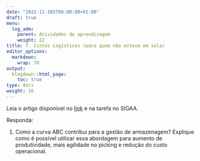 ```yaml
---
date: "2022-11-165T00:00:00+01:00"
draft: true
menu:
  log_adm:
    parent: Atividades de aprendizagem
    weight: 22
title: 7. Custos Logísticos (para quem não esteve em sala)
editor_options: 
  markdown: 
    wrap: 70
output: 
  blogdown::html_page:
    toc: true
type: docs
weight: 26
---
```


Leia o artigo disponível no [link](https://cefetmgbr-my.sharepoint.com/:b:/g/personal/renataoliveira_cefetmg_br/EZy80Id-UpJBku1EskSmrh0BqkmOdxUseMhgjsHt6asHmA?e=Yi33kg) e na tarefa no SIGAA. 

Responda: 

1. Como a curva ABC contribui para a gestão de armazenagem? Explique como é possível utilizar essa abordagem para aumento de produtividade, mais agilidade no picking e redução do custo operacional. 
